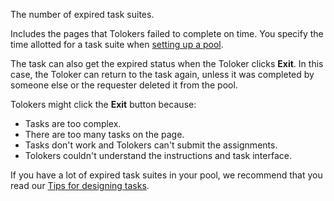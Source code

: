The number of expired task suites.

Includes the pages that Tolokers failed to complete on time. You specify the time allotted for a task suite when [setting up a pool](/docs/guide/pool-main#table_n3q_vhz_jlb).

The task can also get the expired status when the Toloker clicks **Exit**. In this case, the Toloker can return to the task again, unless it was completed by someone else or the requester deleted it from the pool.

<Cut title="Recommendations">

Tolokers might click the **Exit** button because:

- Tasks are too complex.
- There are too many tasks on the page.
- Tasks don't work and Tolokers can't submit the assignments.
- Tolokers couldn't understand the instructions and task interface.

If you have a lot of expired task suites in your pool, we recommend that you read our [Tips for designing tasks](/docs/guide/faq).

</Cut>